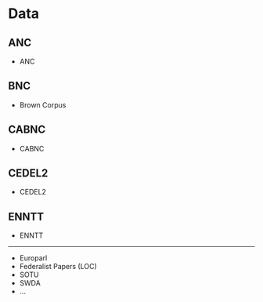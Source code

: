 # Data {.appendix}

<!--
- [ ] Add data that figures in the book in any fashion
- [ ] Document the data with data origin info
- [ ] Consider grouping the data by some criteria
-->


## ANC {#sec-data-anc}

- ANC

## BNC {#sec-data-brown}

- Brown Corpus

## CABNC {#sec-data-cabnc}

- CABNC

## CEDEL2 {#sec-data-cedel2}

- CEDEL2

## ENNTT {#sec-data-enntt}

- ENNTT

------

- Europarl
- Federalist Papers (LOC)
- SOTU
- SWDA
- ...

